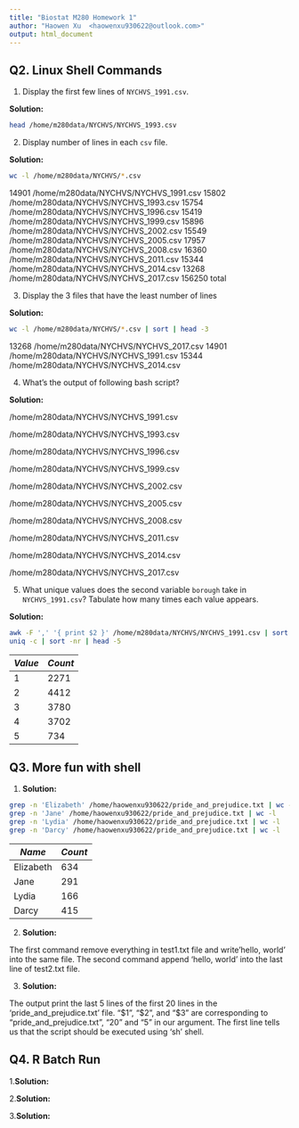 ```yaml
---
title: "Biostat M280 Homework 1"
author: "Haowen Xu  <haowenxu930622@outlook.com>"
output: html_document
---
```


## Q2. Linux Shell Commands

1. Display the first few lines of `NYCHVS_1991.csv`.

**Solution:**
```bash
head /home/m280data/NYCHVS/NYCHVS_1993.csv
```

2. Display number of lines in each `csv` file.

**Solution:**

```bash
wc -l /home/m280data/NYCHVS/*.csv
```

14901 /home/m280data/NYCHVS/NYCHVS_1991.csv
15802 /home/m280data/NYCHVS/NYCHVS_1993.csv
15754 /home/m280data/NYCHVS/NYCHVS_1996.csv
15419 /home/m280data/NYCHVS/NYCHVS_1999.csv
15896 /home/m280data/NYCHVS/NYCHVS_2002.csv
15549 /home/m280data/NYCHVS/NYCHVS_2005.csv
17957 /home/m280data/NYCHVS/NYCHVS_2008.csv
16360 /home/m280data/NYCHVS/NYCHVS_2011.csv
15344 /home/m280data/NYCHVS/NYCHVS_2014.csv
13268 /home/m280data/NYCHVS/NYCHVS_2017.csv
156250 total

3. Display the 3 files that have the least number of lines

**Solution:**

```bash
wc -l /home/m280data/NYCHVS/*.csv | sort | head -3
```

13268 /home/m280data/NYCHVS/NYCHVS_2017.csv
14901 /home/m280data/NYCHVS/NYCHVS_1991.csv
15344 /home/m280data/NYCHVS/NYCHVS_2014.csv

4. What's the output of following bash script?

**Solution:**

/home/m280data/NYCHVS/NYCHVS_1991.csv

/home/m280data/NYCHVS/NYCHVS_1993.csv

/home/m280data/NYCHVS/NYCHVS_1996.csv

/home/m280data/NYCHVS/NYCHVS_1999.csv

/home/m280data/NYCHVS/NYCHVS_2002.csv

/home/m280data/NYCHVS/NYCHVS_2005.csv

/home/m280data/NYCHVS/NYCHVS_2008.csv

/home/m280data/NYCHVS/NYCHVS_2011.csv

/home/m280data/NYCHVS/NYCHVS_2014.csv

/home/m280data/NYCHVS/NYCHVS_2017.csv

5. What unique values does the second variable `borough` take in
`NYCHVS_1991.csv`? Tabulate how many times each value appears.

**Solution:**

```bash
awk -F ',' '{ print $2 }' /home/m280data/NYCHVS/NYCHVS_1991.csv | sort | 
uniq -c | sort -nr | head -5
```
| $Value$ | $Count$ |
|-----|----------|
| 1 | 2271 |
| 2 | 4412 |
| 3 | 3780 |
| 4 | 3702 |
| 5 | 734  |


## Q3. More fun with shell

1. **Solution:**

```bash
grep -n 'Elizabeth' /home/haowenxu930622/pride_and_prejudice.txt | wc -l
grep -n 'Jane' /home/haowenxu930622/pride_and_prejudice.txt | wc -l
grep -n 'Lydia' /home/haowenxu930622/pride_and_prejudice.txt | wc -l
grep -n 'Darcy' /home/haowenxu930622/pride_and_prejudice.txt | wc -l
```

| $Name$ | $Count$ |
|-----|----------|
| Elizabeth | 634 |
| Jane | 291 |
| Lydia | 166 |
| Darcy | 415 |

2. **Solution:**

The first command remove everything in test1.txt file and write'hello, world'
into the same file. The second command append 'hello, world' into the last line
of test2.txt file.

3. **Solution:**

The output print the last 5 lines of the first 20 lines in the
'pride_and_prejudice.txt' file. "$1", "$2", and "$3" are corresponding to "pride_and_prejudice.txt", "20" and "5" in our argument.  The first line tells
us that the script should be executed using 'sh' shell.


## Q4. R Batch Run

1.**Solution:**

2.**Solution:**

3.**Solution:**


